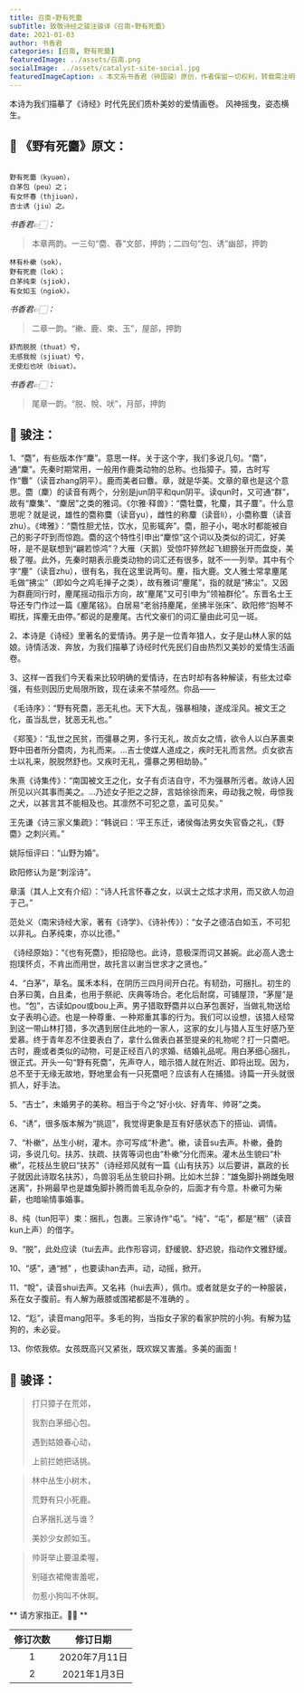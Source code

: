 ```yaml
---
title: 召南∘野有死麕
subTitle: 致敬诗经之骏注骏译《召南∘野有死麕》 
date: 2021-01-03 
author: 书香君
categories: [召南, 野有死麕]
featuredImage: ../assets/召南.png
socialImage: ../assets/catalyst-site-social.jpg
featuredImageCaption: ⚠️️ 本文系书香君（钟国骏）原创，作者保留一切权利，转载需注明出处。
---
```


本诗为我们描摹了《诗经》时代先民们质朴美妙的爱情画卷。
风神摇曳，姿态横生。

## 🌼 《野有死麕》原文：
```

野有死麕（kyuən），
白茅包（peu）之；
有女怀春（thjiuən），
吉士诱（jiu）之。

```
*书香君👉🏻：* 

> 本章两韵。一三句“麕、春”文部，押韵；二四句“包、诱”幽部，押韵

```
林有朴樕（sok），
野有死鹿（lok）；
白茅纯束（sjiok），
有女如玉（ngiok）。

```
*书香君👉🏻：* 

> 二章一韵。“樕、鹿、束、玉”，屋部，押韵

```
舒而脱脱（thuat）兮，
无感我帨（sjiuat）兮，
无使尨也吠（biuat）。

```
*书香君👉🏻：* 

> 尾章一韵。“脱、帨、吠”，月部，押韵

## 🍁️ 骏注：

1、“麕”，有些版本作“麇”。意思一样。关于这个字，我们多说几句。“麕”，通“麇”。先秦时期常用，一般用作鹿类动物的总称。也指獐子。獐，古时写作“麞”（读音zhang阴平）。鹿而美者曰麞。章，就是华美。文章的章也是这个意思。麕（麇）的读音有两个，分别是jun阴平和qun阴平。读qun时，又可通“群”，故有“麇集”、“麇居”之类的雅词。《尔雅·释兽》：“麕牡麌，牝麜，其子麆”。什么意思呢？就是说，雄性的麕称麌（读音yu），雌性的称麜（读音li），小麕称麆（读音zhu）。《埤雅》：“麕性胆尤怯，饮水，见影辄奔”。麕，胆子小，喝水时都能被自己的影子吓到而惊跑。麕的这个特性引申出“麇惊”这个词以及类似的词汇，好美呀，是不是联想到“翩若惊鸿”？大雁（天鹅）受惊吓猝然起飞翅膀张开而盘旋，美极了喔。此外，先秦时期表示鹿类动物的词汇还有很多，就不一一列举。其中有个字“麈”（读音zhu），很有名，我在这里说两句。麈，指大鹿。文人雅士常拿麈尾毛做“拂尘”（即如今之鸡毛掸子之类），故有雅词“麈尾”，指的就是“拂尘”。又因为群鹿同行时，麈尾摇动指示方向，故“麈尾”又可引申为“领袖群伦”。东晋名士王导还专门作过一篇《麈尾铭》。白居易“老翁持麈尾，坐拂半张床”、欧阳修“抱琴不暇抚，挥麈无由停。”都说的是麈尾。古代文豪们的词汇量由此可见一斑。

2、本诗是《诗经》里著名的爱情诗。男子是一位青年猎人，女子是山林人家的姑娘。诗情活泼、奔放，为我们描摹了诗经时代先民们自由热烈又美妙的爱情生活画卷。

3、这样一首我们今天看来比较明确的爱情诗，在古时却有各种解读，有些太过牵强，有些则因历史局限所致，现在读来不禁哑然。你品——

《毛诗序》：“野有死麕，恶无礼也。天下大乱，强暴相陵，遂成淫风。被文王之化，虽当乱世，犹恶无礼也。”

《郑笺》：“乱世之民贫，而彊暴之男，多行无礼，故贞女之情，欲令人以白茅裹束野中田者所分麕肉，为礼而来。…吉士使媒人道成之，疾时无礼而言然。贞女欲吉士以礼来，脱脱然舒也。又疾时无礼，彊暴之男相劫胁。”

朱熹《诗集传》：“南国被文王之化，女子有贞洁自守，不为强暴所污者。故诗人因所见以兴其事而美之。…乃述女子拒之之辞，言姑徐徐而来，毋动我之帨，毋惊我之犬，以甚言其不能相及也。其凛然不可犯之意，盖可见矣。”

王先谦《诗三家义集疏》：“韩说曰：‘平王东迁，诸侯侮法男女失官昏之礼，《野麕》之刺兴焉。”

姚际恒评曰：“山野为婚”。

欧阳修认为是“刺淫诗”。

章潢（其人上文有介绍）：“诗人托言怀春之女，以讽士之炫才求用，而又欲人勿迫于己。”

范处义（南宋诗经大家，著有《诗学》、《诗补传》）：“女子之德洁白如玉，不可犯以非礼。白茅纯束，亦以比德。”

《诗经原始》：“《也有死麕》，拒招隐也。此诗，意极深而词又甚婉。此必高人逸士抱璞怀贞，不肯出而用世，故托言以谢当世求才之贤也。”

4、“白茅”，草名。属禾本科，在阴历三四月间开白花。有韧劲，可捆扎。初生的白茅曰荑，白且柔，也用于祭祀、庆典等场合。老化后耐腐，可铺屋顶，“茅屋”是也。“包”，古读如pou或bou上声。男子猎取野麕并以白茅包裹好，当做礼物送给女子表明心迹。也是一种尊重、一种郑重其事的行为。我们可以设想，该猎人经常到这一带山林打猎，多次遇到居住此地的一家人，这家的女儿与猎人互生好感乃至爱慕。终于青年忍不住要表白了，拿什么做表白甚至提亲的礼物呢？打一只麕吧。古时，鹿或者类似的动物，可是正经百八的求婚、结婚礼品呢。用白茅细心捆扎，很正式。开头一句“野有死麕”，先声夺人，暗示猎人就在附近、即将出现。因为，总不至于无缘无故地，野地里会有一只死麕吧？应该有人在捕猎。诗篇一开头就很抓人，好手法。

5、“吉士”，未婚男子的美称。相当于今之“好小伙、好青年、帅哥”之类。

6、“诱”，很多版本解为“挑逗”，我觉得更象是互有好感状态下的搭讪、调情。

7、“朴樕”，丛生小树，灌木。亦可写成“朴遬”。樕，读音su去声。朴樕，叠韵词，多说几句。扶苏、扶疏、扶胥等词也由“朴樕”分化而来。灌木丛生貌曰“朴樕”，花枝丛生貌曰“扶苏”（诗经郑风就有一篇《山有扶苏》以后要讲，嬴政的长子就因此诗取名扶苏），鸟兽羽毛丛生貌曰扑朔。比如木兰辞：“雄兔脚扑朔雌兔眼迷离”，扑朔最早也是雄兔脚扑腾而兽毛乱杂杂的，后面才有今意。朴樕可为柴薪，也暗喻情事婚事。

8、纯（tun阳平）束：捆扎，包裹。三家诗作“屯”。“纯”、“屯”，都是“稇”（读音kun上声）的借字。

9、“脱”，此处应读（tui去声。此作形容词，舒缓貌、舒迟貌，指动作文雅舒缓。

10、“感”，通“撼” ，也要读han去声。动，动摇，掀开。

11、“帨”，读音shui去声。又名袆（hui去声），佩巾。或者就是女子的一种服装，系在女子腹前。有人解为蔽膝或围裙都是不准确的 。

12、“尨”，读音mang阳平。多毛的狗，当指女子家的看家护院的小狗。有解为猛狗的，未必妥。

13、你侬我侬。女孩既高兴又紧张，既欢娱又害羞。多美的画面！

## 🍁️ 骏译：

> 打只獐子在荒郊，
> 
> 我割白茅细心包。
> 
> 遇到姑娘春心动，
> 
> 上前拦她把话挑。

> 林中丛生小树木，
> 
> 荒野有只小死鹿。
> 
> 白茅捆扎送与谁？
> 
> 美妙少女颜如玉。

> 帅哥举止要温柔喔，
> 
> 别碰衣裙俺害羞呢，
> 
> 勿惹小狗叫不休啊。

** 请方家指正。🙏🏻 **

| 修订次数      | 修订日期 | 
|   :----: |    :----:   | 
| 1    | 2020年7月11日       | 
| 2    | 2021年1月3日       | 
